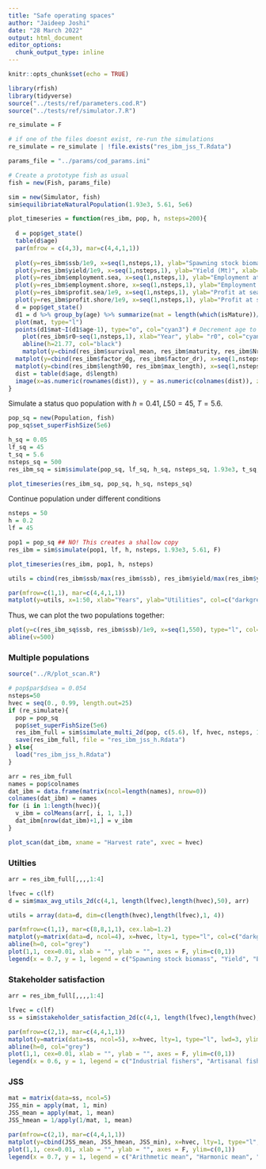```yaml
---
title: "Safe operating spaces"
author: "Jaideep Joshi"
date: "28 March 2022"
output: html_document
editor_options:
  chunk_output_type: inline
---
```


```r
knitr::opts_chunk$set(echo = TRUE)
```

```r
library(rfish)
library(tidyverse)
source("../tests/ref/parameters.cod.R")
source("../tests/ref/simulator.7.R")
```

```r
re_simulate = F

# if one of the files doesnt exist, re-run the simulations
re_simulate = re_simulate | !file.exists("res_ibm_jss_T.Rdata")
```

```r
params_file = "../params/cod_params.ini"
```

```r
# Create a prototype fish as usual
fish = new(Fish, params_file)

sim = new(Simulator, fish)
sim$equilibriateNaturalPopulation(1.93e3, 5.61, 5e6)
```

```r
plot_timeseries = function(res_ibm, pop, h, nsteps=200){
  
  d = pop$get_state()
  table(d$age)
  par(mfrow = c(4,3), mar=c(4,4,1,1))
  
  plot(y=res_ibm$ssb/1e9, x=seq(1,nsteps,1), ylab="Spawning stock biomass (Mt)", xlab="Year", col="cyan3", type="l")
  plot(y=res_ibm$yield/1e9, x=seq(1,nsteps,1), ylab="Yield (Mt)", xlab="Year", col="cyan3", type="l")
  plot(y=res_ibm$employment.sea, x=seq(1,nsteps,1), ylab="Employment at sea (person-years)", xlab="Year", col="cyan3", type="l")
  plot(y=res_ibm$employment.shore, x=seq(1,nsteps,1), ylab="Employment on shore (person-years)", xlab="Year", col="cyan3", type="l")
  plot(y=res_ibm$profit.sea/1e9, x=seq(1,nsteps,1), ylab="Profit at sea (Billions NOK)", xlab="Year", col="cyan3", type="l")
  plot(y=res_ibm$profit.shore/1e9, x=seq(1,nsteps,1), ylab="Profit at shore (Billions NOK)", xlab="Year", col="cyan3", type="l")
  d = pop$get_state()
  d1 = d %>% group_by(age) %>% summarize(mat = length(which(isMature))/length(isMature))
  plot(mat, type="l")
  points(d1$mat~I(d1$age-1), type="o", col="cyan3") # Decrement age to get the right maturation prob (see note above)
    plot(res_ibm$r0~seq(1,nsteps,1), xlab="Year", ylab= "r0", col="cyan3", type="p", ylim=c(0,30))
    abline(h=21.77, col="black")
    matplot(y=cbind(res_ibm$survival_mean, res_ibm$maturity, res_ibm$Nrel), x=seq(1,nsteps,1), xlab="Year", ylab= "p_survival / maturity / Nrel", col=c("cyan3", "magenta3", "yellow3"), type="l", lty=1)
  matplot(y=cbind(res_ibm$factor_dg, res_ibm$factor_dr), x=seq(1,nsteps,1), xlab="Year", ylab= "dl_ratio, r_ratio", col=c("cyan3", "magenta3"), type="l", lty=1)
  matplot(y=cbind(res_ibm$length90, res_ibm$max_length), x=seq(1,nsteps,1), xlab="Year", ylab= "Length (90 %ile)", col=c("cyan3", "cyan4"), type="l", lty=1)
  dist = table(d$age, d$length)
  image(x=as.numeric(rownames(dist)), y = as.numeric(colnames(dist)), z=log(1+3*log(dist)), col=scales::viridis_pal()(100), xlab="Age", ylab="Length")
}
```


Simulate a status quo population with 
$h = 0.41$, $L50 = 45$, $T = 5.6$.

```r
pop_sq = new(Population, fish)
pop_sq$set_superFishSize(5e6)

h_sq = 0.05
lf_sq = 45
t_sq = 5.6
nsteps_sq = 500
res_ibm_sq = sim$simulate(pop_sq, lf_sq, h_sq, nsteps_sq, 1.93e3, t_sq, T)

plot_timeseries(res_ibm_sq, pop_sq, h_sq, nsteps_sq)
```

Continue population under different conditions

```r
nsteps = 50
h = 0.2
lf = 45

pop1 = pop_sq ## NO! This creates a shallow copy
res_ibm = sim$simulate(pop1, lf, h, nsteps, 1.93e3, 5.61, F)

plot_timeseries(res_ibm, pop1, h, nsteps)

utils = cbind(res_ibm$ssb/max(res_ibm$ssb), res_ibm$yield/max(res_ibm$yield), res_ibm$employment/max(res_ibm$employment), res_ibm$profit/max(res_ibm$profit))

par(mfrow=c(1,1), mar=c(4,4,1,1))
matplot(y=utils, x=1:50, xlab="Years", ylab="Utilities", col=c("darkgreen", "darkgoldenrod1", "dodgerblue3", "coral1"), lty=1, lwd=2, type="l")
```

Thus, we can plot the two populations together:

```r
plot(y=c(res_ibm_sq$ssb, res_ibm$ssb)/1e9, x=seq(1,550), type="l", col="cyan3", xlab="Year", ylab="SSB (MT)", lwd=2)
abline(v=500)
```

### Multiple populations


```r
source("../R/plot_scan.R")
```

```r
# pop$par$dsea = 0.054
nsteps=50
hvec = seq(0., 0.99, length.out=25)
if (re_simulate){
  pop = pop_sq
  pop$set_superFishSize(5e6)
  res_ibm_full = sim$simulate_multi_2d(pop, c(5.6), lf, hvec, nsteps, 1.93e3, F)
  save(res_ibm_full, file = "res_ibm_jss_h.Rdata")
} else{
  load("res_ibm_jss_h.Rdata")
}

arr = res_ibm_full 
names = pop$colnames
dat_ibm = data.frame(matrix(ncol=length(names), nrow=0))
colnames(dat_ibm) = names
for (i in 1:length(hvec)){
  v_ibm = colMeans(arr[, i, 1, 1,])
  dat_ibm[nrow(dat_ibm)+1,] = v_ibm
}

plot_scan(dat_ibm, xname = "Harvest rate", xvec = hvec)
```

### Utilties

```r
arr = res_ibm_full[,,,,1:4]

lfvec = c(lf)
d = sim$max_avg_utils_2d(c(4,1, length(lfvec),length(hvec),50), arr)

utils = array(data=d, dim=c(length(hvec),length(lfvec),1, 4))

par(mfrow=c(1,1), mar=c(8,8,1,1), cex.lab=1.2)
matplot(y=matrix(data=d, ncol=4), x=hvec, lty=1, type="l", col=c("darkgreen", "darkgoldenrod1", "dodgerblue3", "coral1"), lwd=3, ylim=c(0,1), ylab="Normalized\nutility components", xlab="Harvest proportion")
abline(h=0, col="grey")
plot(1,1, cex=0.01, xlab = "", ylab = "", axes = F, ylim=c(0,1))
legend(x = 0.7, y = 1, legend = c("Spawning stock biomass", "Yield", "Employment", "Profit"), fill = c("darkgreen", "darkgoldenrod1", "dodgerblue3", "coral1"))

```

### Stakeholder satisfaction

```r
arr = res_ibm_full[,,,,1:4]

lfvec = c(lf)
ss = sim$stakeholder_satisfaction_2d(c(4,1, length(lfvec),length(hvec),50), arr)

par(mfrow=c(2,1), mar=c(4,4,1,1))
matplot(y=matrix(data=ss, ncol=5), x=hvec, lty=1, type="l", lwd=3, ylim=c(0,1), col=c("grey", "darkgoldenrod1", "dodgerblue3", "coral1","darkgreen"), xlab="Harvest proportion", ylab="Stakeholder satisfaction")
abline(h=0, col="grey")
plot(1,1, cex=0.01, xlab = "", ylab = "", axes = F, ylim=c(0,1))
legend(x = 0.6, y = 1, legend = c("Industrial fishers", "Artisanal fishers", "Employment-prioritizing policymakers", "Profit-prioritizing policymakers", "Conservationists"), fill=c("grey", "darkgoldenrod1", "dodgerblue3", "coral1","darkgreen"))
```

### JSS

```r
mat = matrix(data=ss, ncol=5)
JSS_min = apply(mat, 1, min)
JSS_mean = apply(mat, 1, mean)
JSS_hmean = 1/apply(1/mat, 1, mean)

par(mfrow=c(2,1), mar=c(4,4,1,1))
matplot(y=cbind(JSS_mean, JSS_hmean, JSS_min), x=hvec, lty=1, type="l", lwd=3, ylim=c(0,1), col=c("darkgoldenrod1", "dodgerblue3", "darkgreen"), ylab="Joint stakeholder\nsatisfaction", xlab="Harvest proportion")
plot(1,1, cex=0.01, xlab = "", ylab = "", axes = F, ylim=c(0,1))
legend(x = 0.7, y = 1, legend = c("Arithmetic mean", "Harmonic mean", "Minimum"), fill=c("darkgoldenrod1", "dodgerblue3","darkgreen"))

```
